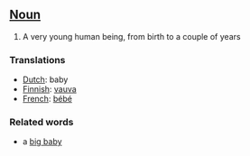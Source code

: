 ==[[Noun]]==

#A very young human being, from birth to a couple of years

===Translations===
*[[Dutch]]: baby
*[[Finnish]]: [[vauva]]
*[[French]]: [[bébé]]

===Related words===

*a [[big baby]]